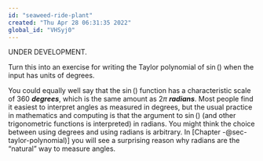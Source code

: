 ```yaml
---
id: "seaweed-ride-plant"
created: "Thu Apr 28 06:31:35 2022"
global_id: "VHSyj0"
---
```


UNDER DEVELOPMENT.

Turn this into an exercise for writing the Taylor polynomial of $\sin()$ when the input has units of degrees.

You could equally well say that the $\sin()$ function has a characteristic scale of 360 ***degrees***, which is the same amount as $2 \pi$ ***radians***. Most people find it easiest to interpret angles as measured in degrees, but the usual practice in mathematics and computing is that the argument to $\sin()$ (and other trigonometric functions is interpreted) in radians. You might think the choice between using degrees and using radians is arbitrary. In [Chapter -@sec-taylor-polynomial)] you will see a surprising reason why radians are the "natural" way to measure angles.
